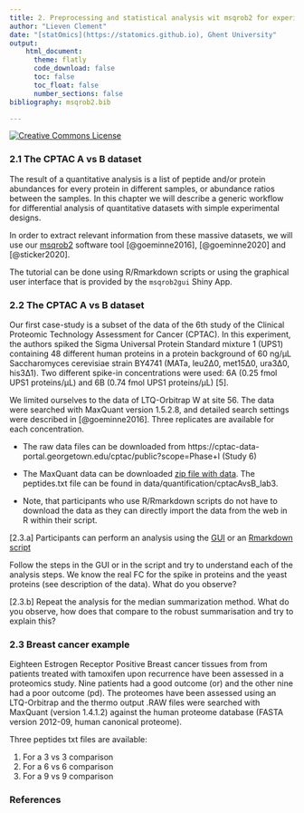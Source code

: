 ```yaml
---
title: 2. Preprocessing and statistical analysis wit msqrob2 for experiments with simple designs
author: "Lieven Clement"
date: "[statOmics](https://statomics.github.io), Ghent University"
output:
    html_document:
      theme: flatly      
      code_download: false
      toc: false
      toc_float: false
      number_sections: false
bibliography: msqrob2.bib

---
```


<a rel="license" href="https://creativecommons.org/licenses/by-nc-sa/4.0"><img alt="Creative Commons License" style="border-width:0" src="https://i.creativecommons.org/l/by-nc-sa/4.0/88x31.png" /></a>

### 2.1 The CPTAC A vs B dataset

The result of a quantitative analysis is a list of peptide and/or protein abundances for every protein in different samples, or abundance ratios between the samples. In this chapter we will describe a generic workflow for differential analysis of quantitative datasets with simple experimental designs.

In order to extract relevant information from these massive datasets, we will use our [msqrob2](https://www.bioconductor.org/packages/release/bioc/html/msqrob2.html) software tool [@goeminne2016], [@goeminne2020] and [@sticker2020]. 

The tutorial can be done using R/Rmarkdown scripts or using the graphical user interface that is provided by the `msqrob2gui` Shiny App. 


### 2.2 The CPTAC A vs B dataset

Our first case-study is a subset of the data of the 6th study of the Clinical Proteomic Technology Assessment for Cancer (CPTAC). In this experiment, the authors spiked the Sigma Universal Protein Standard mixture 1 (UPS1) containing 48 different human proteins in a protein background of 60 ng/μL Saccharomyces cerevisiae strain BY4741 (MATa, leu2Δ0, met15Δ0, ura3Δ0, his3Δ1). Two different spike-in concentrations were used: 6A (0.25 fmol UPS1 proteins/μL) and 6B (0.74 fmol UPS1 proteins/μL) [5]. 

We limited ourselves to the data of LTQ-Orbitrap W at site 56. The data were searched with MaxQuant version 1.5.2.8, and detailed search settings were described in [@goeminne2016]. Three replicates are available for each concentration.

- The raw data files can be downloaded from https://cptac-data-portal.georgetown.edu/cptac/public?scope=Phase+I (Study 6) 

-  The MaxQuant data can be downloaded [zip file with data](https://github.com/statOmics/PDA/archive/refs/heads/data.zip). The peptides.txt file can be found in data/quantification/cptacAvsB_lab3. 

- Note, that participants who use R/Rmarkdown scripts do not have to download the data as they can directly import the data from the web in R within their script. 


[2.3.a] Participants can perform an analysis using the [GUI](./cptac_robust_gui.html) or an [Rmarkdown script](./cptac_robust.html)

Follow the steps in the GUI or in the script and try to understand each of the analysis steps. We know the real FC for the spike in proteins and the yeast proteins (see description of the data). What do you observe?

[2.3.b] Repeat the analysis for the median summarization method. What do you observe, how does that compare to the robust summarisation and try to explain this?



### 2.3 Breast cancer example

Eighteen Estrogen Receptor Positive Breast cancer tissues from from patients treated with tamoxifen upon recurrence have been assessed in a proteomics study. Nine patients had a good outcome (or) and the other nine had a poor outcome (pd).
The proteomes have been assessed using an LTQ-Orbitrap  and the thermo output .RAW files were searched with MaxQuant (version 1.4.1.2) against the human proteome database (FASTA version 2012-09, human canonical proteome).


Three peptides txt files are available:

1. For a 3 vs 3 comparison
2. For a 6 vs 6 comparison
3. For a 9 vs 9 comparison



### References
